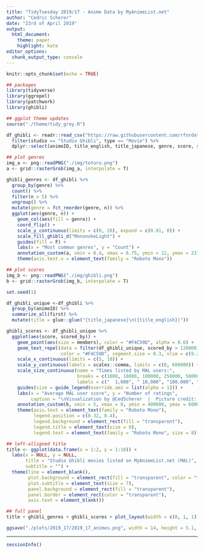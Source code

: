 ```yaml
---
title: "TidyTuesday 2019/17 - Anime Data by MyAnimeList.net"
author: "Cedric Scherer"
date: "23rd of April 2019"
output:
  html_document:
    theme: paper
    highlight: kate
editor_options: 
  chunk_output_type: console
---
```


```r
knitr::opts_chunk$set(echo = TRUE)
```

```r
## packages
library(tidyverse)
library(ggrepel)
library(patchwork)
library(ghibli)

## ggplot theme updates
source("./theme/tidy_grey.R")
```

```r
df_ghibli <- readr::read_csv("https://raw.githubusercontent.com/rfordatascience/tidytuesday/master/data/2019/2019-04-23/tidy_anime.csv") %>% 
  filter(studio == "Studio Ghibli", type == "Movie") %>% 
  dplyr::select(animeID, title_english, title_japanese, genre, score, scored_by, members)
```

```r
## plot genres
img_a <- png::readPNG("./img/totoro.png") 
a <- grid::rasterGrob(img_a, interpolate = T) 

ghibli_genres <- df_ghibli %>% 
  group_by(genre) %>% 
  count() %>% 
  filter(n > 5) %>% 
  ungroup() %>% 
  mutate(genre = fct_reorder(genre, n)) %>% 
  ggplot(aes(genre, n)) +
    geom_col(aes(fill = genre)) +
    coord_flip() +
    scale_y_continuous(limits = c(0, 20), expand = c(0.01, 0)) +
    scale_fill_ghibli_d("MononokeLight") +
    guides(fill = F) + 
    labs(x = "Most common genres", y = "Count") +
    annotation_custom(a, xmin = 0.4, xmax = 6.75, ymin = 12, ymax = 23) +
    theme(axis.text.x = element_text(family = "Roboto Mono"))

## plot scores
img_b <- png::readPNG("./img/ghibli.png") 
b <- grid::rasterGrob(img_b, interpolate = T) 

set.seed(1)

df_ghibli_unique <-df_ghibli %>% 
  group_by(animeID) %>% 
  summarize_all(first) %>% 
  mutate(title = glue::glue("{title_japanese}\n({title_english})"))

ghibli_scores <- df_ghibli_unique %>% 
  ggplot(aes(score, scored_by)) +
    geom_point(aes(size = members), color = "#F4C59D", alpha = 0.6) +
    geom_text_repel(data = filter(df_ghibli_unique, scored_by > 120000), aes(label = title), size = 1.75, family = "Poppins", 
                    color = "#F4C59D", segment.size = 0.3, xlim = c(9.25, 10), box.padding = 0.5, force = 5) +
    scale_x_continuous(limits = c(5, 10)) +
    scale_y_continuous(labels = scales::comma, limits = c(0, 600000)) + 
    scale_size_continuous(name = "Times listed by MAL users:",
                          breaks = c(1000, 10000, 100000, 250000, 500000), 
                          labels = c("  1,000", " 10,000", "100,000", "250,000", "500,000")) +
    guides(size = guide_legend(override.aes = list(alpha = 1))) +
    labs(x = "Average MAL user score", y = "Number of ratings",
         caption = "\nVisualization by @CedScherer  |  Picture credit: Studio Ghibli, Inc & MangoKingoroo") +
    annotation_custom(b, xmin = 5, xmax = 8, ymin = 400000, ymax = 600000) +
    theme(axis.text = element_text(family = "Roboto Mono"),
          legend.position = c(0.32, 0.4),
          legend.background = element_rect(fill = "transparent"),
          legend.title = element_text(size = 9),
          legend.text = element_text(family = "Roboto Mono", size = 8))

## left-alligned title
title <- ggplot(data.frame(x = 1:2, y = 1:10)) +
  labs(x = NULL, y = NULL,
       title = "Studio Ghibli movies listed on MyAnimeList.net (MAL)",
       subtitle = "") +
  theme(line = element_blank(),
        plot.background = element_rect(fill = "transparent", color = "transparent"),
        plot.subtitle = element_text(size = 7),
        panel.background = element_rect(fill = "transparent"),
        panel.border = element_rect(color = "transparent"),
        axis.text = element_blank())

## full panel
title + ghibli_genres + ghibli_scores + plot_layout(width = c(0, 1, 1))

ggsave("./plots/2019_17/2019_17_animes.png", width = 14, height = 5.1, dpi = 300)
```

***

```r
sessionInfo()
```
